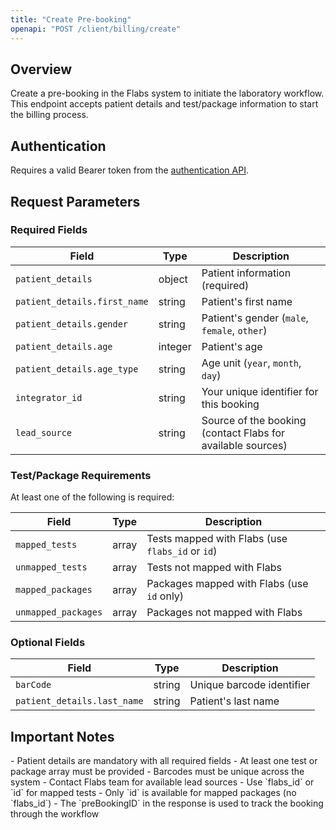 ```yaml
---
title: "Create Pre-booking"
openapi: "POST /client/billing/create"
---
```


## Overview

Create a pre-booking in the Flabs system to initiate the laboratory workflow. This endpoint accepts patient details and test/package information to start the billing process.

## Authentication

Requires a valid Bearer token from the [authentication API](/auth/endpoint/get_auth_token).

## Request Parameters

### Required Fields

| Field                        | Type    | Description                                                 |
| ---------------------------- | ------- | ----------------------------------------------------------- |
| `patient_details`            | object  | Patient information (required)                              |
| `patient_details.first_name` | string  | Patient's first name                                        |
| `patient_details.gender`     | string  | Patient's gender (`male`, `female`, `other`)                |
| `patient_details.age`        | integer | Patient's age                                               |
| `patient_details.age_type`   | string  | Age unit (`year`, `month`, `day`)                           |
| `integrator_id`              | string  | Your unique identifier for this booking                     |
| `lead_source`                | string  | Source of the booking (contact Flabs for available sources) |

### Test/Package Requirements

At least one of the following is required:

| Field               | Type  | Description                                      |
| ------------------- | ----- | ------------------------------------------------ |
| `mapped_tests`      | array | Tests mapped with Flabs (use `flabs_id` or `id`) |
| `unmapped_tests`    | array | Tests not mapped with Flabs                      |
| `mapped_packages`   | array | Packages mapped with Flabs (use `id` only)       |
| `unmapped_packages` | array | Packages not mapped with Flabs                   |

### Optional Fields

| Field                       | Type   | Description               |
| --------------------------- | ------ | ------------------------- |
| `barCode`                   | string | Unique barcode identifier |
| `patient_details.last_name` | string | Patient's last name       |

## Important Notes

<Warning>
  - Patient details are mandatory with all required fields - At least one test
  or package array must be provided - Barcodes must be unique across the system
  - Contact Flabs team for available lead sources
</Warning>

<Note>
  - Use `flabs_id` or `id` for mapped tests - Only `id` is available for mapped
  packages (no `flabs_id`) - The `preBookingID` in the response is used to track
  the booking through the workflow
</Note>
